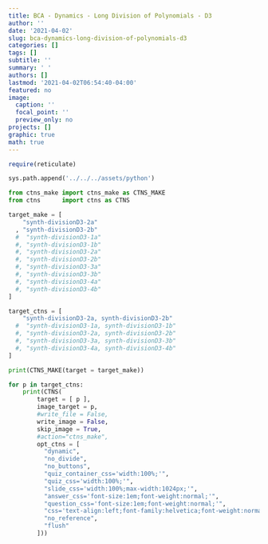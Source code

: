 ```yaml
---
title: BCA - Dynamics - Long Division of Polynomials - D3
author: ''
date: '2021-04-02'
slug: bca-dynamics-long-division-of-polynomials-d3
categories: []
tags: []
subtitle: ''
summary: ' '
authors: []
lastmod: '2021-04-02T06:54:40-04:00'
featured: no
image:
  caption: ''
  focal_point: ''
  preview_only: no
projects: []
graphic: true
math: true
---
```

```r
require(reticulate)
```

```python
sys.path.append('../../../assets/python')

from ctns_make import ctns_make as CTNS_MAKE
from ctns      import ctns as CTNS
```

```python
target_make = [
    "synth-divisionD3-2a"
  , "synth-divisionD3-2b"
  #  "synth-divisionD3-1a"
  #, "synth-divisionD3-1b"
  #, "synth-divisionD3-2a"
  #, "synth-divisionD3-2b"
  #, "synth-divisionD3-3a"
  #, "synth-divisionD3-3b"
  #, "synth-divisionD3-4a"
  #, "synth-divisionD3-4b"
]

target_ctns = [
    "synth-divisionD3-2a, synth-divisionD3-2b"
  #  "synth-divisionD3-1a, synth-divisionD3-1b"
  #, "synth-divisionD3-2a, synth-divisionD3-2b"
  #, "synth-divisionD3-3a, synth-divisionD3-3b"
  #, "synth-divisionD3-4a, synth-divisionD3-4b"
]

print(CTNS_MAKE(target = target_make))
```

```python

for p in target_ctns:
    print(CTNS(
        target = [ p ], 
        image_target = p,
        #write_file = False,
        write_image = False,
        skip_image = True,
        #action="ctns_make",
        opt_ctns = [
          "dynamic",
          "no_divide",
          "no_buttons",
          "quiz_container_css='width:100%;'",
          "quiz_css='width:100%;'",
          "slide_css='width:100%;max-width:1024px;'",
          "answer_css='font-size:1em;font-weight:normal;'",
          "question_css='font-size:1em;font-weight:normal;'",
          "css='text-align:left;font-family:helvetica;font-weight:normal;font-size:120%;color:rgb(77,77,77);'",
          "no_reference",
          "flush"
        ]))
```
